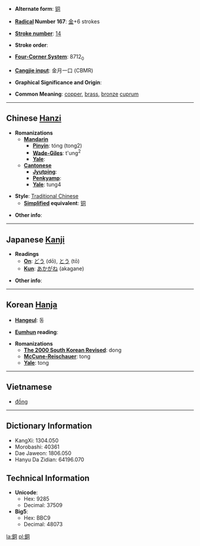 * '''Alternate form''': [[铜]]

* '''[[Wiktionary:Chinese radical index| Radical]] Number 167''': [[Wiktionary:Chinese radical index 金|金]]+6 strokes

* '''[[Wiktionary:Chinese total strokes index|Stroke number]]''': [[Wiktionary:Chinese total strokes index 14|14]]

* '''Stroke order''': 

* '''[[Wiktionary:Chinese four corner index|Four-Corner System]]''': 8712<sub>0</sub>

* '''[[Wiktionary:Chinese Cangjie index|Cangjie input]]''': 金月一口 (CBMR)

* '''Graphical Significance and Origin''': 

* '''Common Meaning''': [[copper]], [[brass]], [[bronze]] [[cuprum]]<!-- should this be wikified as a unit? -->

----

== Chinese [[Hanzi]] ==

* '''Romanizations'''
** '''[[Mandarin]]'''
*** '''[[Pinyin]]''': tóng (tong2)
*** '''[[Wade-Giles]]''': t'ung<sup>2</sup>
*** '''[[Yale]]''': 
** '''[[Cantonese]]'''
*** '''[[Jyutping]]''':
*** '''[[Penkyamp]]''': 
*** '''[[Yale]]''': tung4

* '''Style''': [[Traditional Chinese]] 
** '''[[Simplified Chinese|Simplified]] equivalent''': [[铜]]

* '''Other info''': 

----

== Japanese [[Kanji]] ==

* '''Readings'''
** '''[[On]]''': [[どう]] (dō), [[とう]] (tō)
** '''[[Kun]]''': [[あかがね]] (akagane)

* '''Other info''':  

----

== Korean [[Hanja]] ==

* '''[[Hangeul]]''': 동

* '''[[Eumhun]] reading''': 

* '''Romanizations'''
** '''[[The 2000 South Korean Revised Romanization|The 2000 South Korean Revised]]''': dong
** '''[[McCune-Reischauer]]''': tong
** '''[[Yale]]''': tong

----
==Vietnamese==
*[[đồng]]

----

== Dictionary Information ==

* KangXi: 1304.050
* Morobashi: 40361
* Dae Jaweon: 1806.050
* Hanyu Da Zidian: 64196.070

== Technical Information ==

* '''Unicode''':
** Hex: 9285
** Decimal: 37509
* '''Big5''':
** Hex: BBC9
** Decimal: 48073

[[la:銅]]
[[pl:銅]]